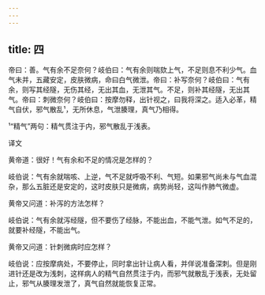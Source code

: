 ```yaml
---
---
---
```

title: 四
---




帝曰：善。气有余不足奈何？岐伯曰：气有余则喘欬上气，不足则息不利少气。血气未并，五藏安定，皮肤微病，命曰白气微泄。帝曰：补写奈何？岐伯曰：气有余，则写其经隧，无伤其经，无出其血，无泄其气。不足，则补其经隧，无出其气。帝曰：刺微奈何？岐伯曰：按摩勿释，出针视之，曰我将深之。适入必革，精气自伏，邪气散乱¹，无所休息，气泄腠理，真气乃相得。

¹“精气”两句：精气贯注于内，邪气散乱于浅表。

译文

黄帝道：很好！气有余和不足的情况是怎样的？

岐伯说：气有余就喘咳、上逆，气不足就呼吸不利、气短。如果邪气尚未与气血混杂，那么五脏还是安定的，这时皮肤只是微病，病势尚轻，这叫作肺气微虚。

黄帝又问道：补泻的方法怎样？

岐伯说：气有余就泻经隧，但不要伤了经脉，不能出血，不能气泄。如气不足的，就要补经隧，不能出气。

黄帝又问道：针刺微病时应怎样？

岐伯说：应按摩病处，不要停止，同时拿出针让病人看，并佯说准备深刺。但是刚进针还是改为浅刺，这样病人的精气自然贯注于内，而邪气就散乱于浅表，无处留止，邪气从腠理发泄了，真气自然就能恢复正常。